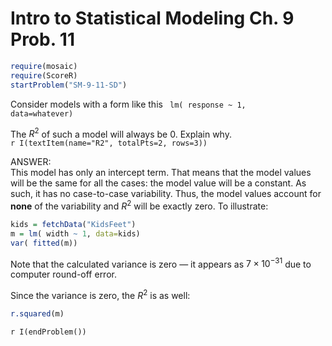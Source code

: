 Intro to Statistical Modeling Ch. 9 Prob. 11
========================================================
```r
require(mosaic)
require(ScoreR)
startProblem("SM-9-11-SD")
```

Consider models with a form like this
<code>
lm( response ~ 1, data=whatever)
</code>     

The $R^2$ of such a model will always be 0. Explain why.     
`r I(textItem(name="R2", totalPts=2, rows=3))`

<aside>
ANSWER:     
This model has only an intercept term.  That means that  the model values will be the same for all the cases: the model value will be a constant.  As such, it has no case-to-case variability.  Thus, the model values account for **none** of the variability and $R^2$ will be exactly zero.  To illustrate:

```r
kids = fetchData("KidsFeet")
m = lm( width ~ 1, data=kids)
var( fitted(m))
```

Note that the calculated variance is zero --- it appears as $7 \times 10^{-31}$ due to computer round-off error.

Since the variance is zero, the $R^2$  is as well:
```r
r.squared(m)
```
</aside>

`r I(endProblem())`